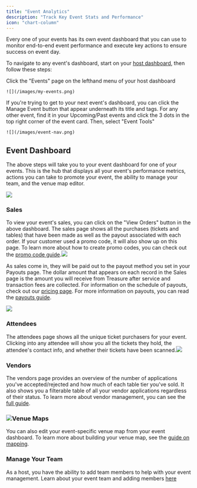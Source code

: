```yaml
---
title: "Event Analytics"
description: "Track Key Event Stats and Performance"
icon: "chart-column"
---
```


Every one of your events has its own event dashboard that you can use to monitor end-to-end event performance and execute key actions to ensure success on event day.&#x20;

To navigate to any event's dashboard, start on your [host dashboard](https://www.ontreasure.com/host), then follow these steps:

<Steps>
  <Step title="Select Events">
    Click the "Events" page on the lefthand menu of your host dashboard

    ![](/images/my-events.png)
  </Step>

  <Step title="Select a Specific Event">
    If you're trying to get to your next event's dashboard, you can click the Manage Event button that appear underneath its title and tags. For any other event, find it in your Upcoming/Past events and click the 3 dots in the top right corner of the event card. Then, select "Event Tools"

    ![](/images/event-nav.png)
  </Step>
</Steps>

## Event Dashboard

The above steps will take you to your event dashboard for one of your events. This is the hub that displays all your event's performance metrics, actions you can take to promote your event, the ability to manage your team, and the venue map editor.

![](/images/event-dash.webp)

### Sales

To view your event's sales, you can click on the "View Orders" button in the above dashboard. The sales page shows all the purchases (tickets and tables) that have been made as well as the payout associated with each order. If your customer used a promo code, it will also show up on this page. To learn more about how to create promo codes, you can check out the [promo code guide](/essentials/promo-codes).![](/images/sales.png)

As sales come in, they will be paid out to the payout method you set in your Payouts page. The dollar amount that appears on each record in the Sales page is the amount you will receive from Treasure after service and transaction fees are collected. For information on the schedule of payouts, check out our [pricing page](https://www.ontreasure.com/pricing). For more information on payouts, you can read the [payouts guide](/essentials/payouts).

![](/images/payouts.png)

### Attendees

The attendees page shows all the unique ticket purchasers for your event. Clicking into any attendee will show you all the tickets they hold, the attendee's contact info, and whether their tickets have been scanned.![](/images/attendees.png)

### Vendors

The vendors page provides an overview of the number of applications you've accepted/rejected and how much of each table tier you've sold. It also shows you a filterable table of all your vendor applications regardless of their status. To learn more about vendor management, you can see the [full guide](/essentials/vendor-management).&#x20;

### ![](/images/vendor-dash.png)Venue Maps

You can also edit your event-specific venue map from your event dashboard. To learn more about building your venue map, see the [guide on mapping](/essentials/mapping).

### Manage Your Team

As a host, you have the ability to add team members to help with your event management. Learn about your event team and adding members [here](/essentials/manage-team)